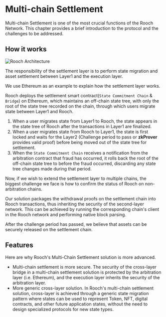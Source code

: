 # Multi-chain Settlement

Multi-chain Settlement is one of the most crucial functions of the Rooch Network. This chapter provides a brief introduction to the protocol and the challenges to be addressed.

## How it works


<Image
  src="/docs/multi-chain-settlement.jpg"
  alt="Rooch Architecture"
  width={600}
  height={600}
  className="mx-auto my-4"
/>

The responsibility of the settlement layer is to perform state migration and asset settlement between Layer1 and the execution layer.

We use Ethereum as an example to explain how the settlement layer works.

Rooch deploys the settlement smart contract(`State Commitment Chain` & `Bridge`) on Ethereum, which maintains an off-chain state tree, with only the root of the state tree recorded on the chain, through which users migrate state between Layer1 and Rooch.

1. When a user migrates state from Layer1 to Rooch, the state appears in the state tree of Rooch after the transactions in Layer1 are finalized.
2. When a user migrates state from Rooch to Layer1, the state is first locked and waits for the Layer2 (Challenge period to pass or **zkProver** provides valid proof) before being moved out of the state tree for settlement.
3. When the `State Commitment Chain` receives a notification from the arbitration contract that fraud has occurred, it rolls back the root of the off-chain state tree to before the fraud occurred, discarding any state tree changes made during that period.

Now, if we wish to extend the settlement layer to multiple chains, the biggest challenge we face is how to confirm the status of Rooch on non-arbitration chains.

Our solution packages the withdrawal proofs on the settlement chain into Rooch transactions, thus inheriting the security of the second-layer network. This can be achieved by running the corresponding chain's client in the Rooch network and performing native block parsing.

After the challenge period has passed, we believe that assets can be securely released on the settlement chain.


## Features

Here are why Rooch's Multi-Chain Settlement solution is more advanced.

- Multi-chain settlement is more secure. The security of the cross-layer bridge in a multi-chain settlement solution is protected by the arbitration layer (i.e. Ethereum), and the execution layer inherits the security of the arbitration layer.
- More generic cross-layer solution. In Rooch's multi-chain settlement solution, cross-layer is achieved through a generic state migration pattern where states can be used to represent Token, NFT, digital contracts, and other future application states, without the need to design specialized protocols for new state types.
